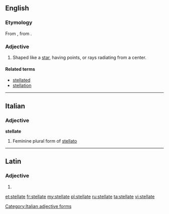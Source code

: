 ==English==

===Etymology===
From {{etyl|la}} {{term|stellatus|stellātus|lang=la}}, from {{term|stella||star|lang=la}}.

===Adjective===
{{en-adj}}

# Shaped like a [[star]], having points, or rays radiating from a center.

====Related terms====
* [[stellated]]
* [[stellation]]

----

==Italian==

===Adjective===
'''stellate''' {{f}}

# Feminine plural form of [[stellato]]

[[Category:Italian adjective forms]]

----

==Latin==

===Adjective===
{{la-adj-form|stellāte}}

# {{inflection of|stellatus|stellātus|voc|m|s|lang=la}}
{{count page|[[Wiktionary:Page count]]}}

[[et:stellate]]
[[fr:stellate]]
[[my:stellate]]
[[pl:stellate]]
[[ru:stellate]]
[[ta:stellate]]
[[vi:stellate]]